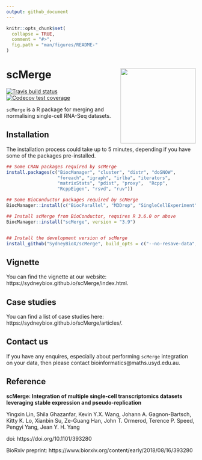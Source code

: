 ```yaml
---
output: github_document
---
```


<!-- README.md is generated from README.Rmd. Please edit that file -->

```r
knitr::opts_chunk$set(
  collapse = TRUE,
  comment = "#>",
  fig.path = "man/figures/README-"
)
```


# scMerge <img src="man/figures/logo.png" align="right" width="200" />

[![Travis build status](https://travis-ci.org/SydneyBioX/scMerge.svg?branch=master)](https://travis-ci.org/SydneyBioX/scMerge)
[![Codecov test coverage](https://codecov.io/gh/SydneyBioX/scMerge/branch/master/graph/badge.svg)](https://codecov.io/gh/SydneyBioX/scMerge?branch=master)

\newpage

`scMerge` is a R package for merging and normalising single-cell RNA-Seq datasets.



## Installation 

The installation process could take up to 5 minutes, depending if you have some of the packages pre-installed. 

```r
## Some CRAN packages required by scMerge
install.packages(c("BiocManager", "cluster", "distr", "doSNOW", 
                   "foreach", "igraph", "irlba", "iterators", 
                   "matrixStats", "pdist", "proxy",  "Rcpp", 
                   "RcppEigen", "rsvd", "ruv"))

## Some BioConductor packages required by scMerge
BiocManager::install(c("BiocParallel", "M3Drop", "SingleCellExperiment"))

## Install scMerge from BioConductor, requires R 3.6.0 or above
BiocManager::install("scMerge", version = "3.9")


## Install the development version of scMerge
install_github("SydneyBioX/scMerge", build_opts = c("--no-resave-data", "--no-manual"), build_vignettes = TRUE)
```

## Vignette

You can find the vignette at our website: https://sydneybiox.github.io/scMerge/index.html. 


## Case studies

You can find a list of case studies here: https://sydneybiox.github.io/scMerge/articles/.


## Contact us

If you have any enquires, especially about performing `scMerge` integration on your data, then please contact bioinformatics@maths.usyd.edu.au. 

## Reference

**scMerge: Integration of multiple single-cell transcriptomics datasets leveraging stable expression and pseudo-replication**

Yingxin Lin, Shila Ghazanfar, Kevin Y.X. Wang, Johann A. Gagnon-Bartsch, Kitty K. Lo, Xianbin Su, Ze-Guang Han, John T. Ormerod, Terence P. Speed, Pengyi Yang, Jean Y. H. Yang

doi: https://doi.org/10.1101/393280

BioRxiv preprint: https://www.biorxiv.org/content/early/2018/08/16/393280
